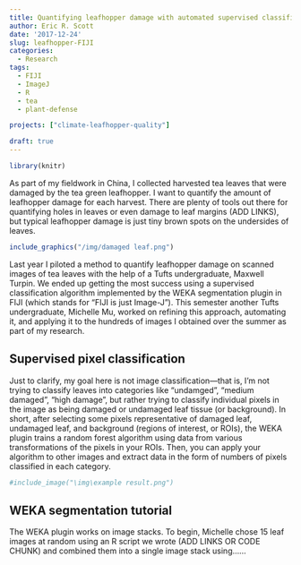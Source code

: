 ```yaml
---
title: Quantifying leafhopper damage with automated supervised classification
author: Eric R. Scott
date: '2017-12-24'
slug: leafhopper-FIJI
categories:
  - Research
tags:
  - FIJI
  - ImageJ
  - R
  - tea
  - plant-defense

projects: ["climate-leafhopper-quality"]

draft: true
---
```

```r
library(knitr)
```


As part of my fieldwork in China, I collected harvested tea leaves that were damaged by the tea green leafhopper. I want to quantify the amount of leafhopper damage for each harvest.  There are plenty of tools out there for quantifying holes in leaves or even damage to leaf margins (ADD LINKS), but typical leafhopper damage is just tiny brown spots on the undersides of leaves.
```r
include_graphics("/img/damaged leaf.png")
```
Last year I piloted a method to quantify leafhopper damage on scanned images of tea leaves with the help of a Tufts undergraduate, Maxwell Turpin.  We ended up getting the most success using a supervised classification algorithm implemented by the WEKA segmentation plugin in FIJI (which stands for "FIJI is just Image-J"). This semester another Tufts undergraduate, Michelle Mu, worked on refining this approach, automating it, and applying it to the hundreds of images I obtained over the summer as part of my research.

## Supervised pixel classification
Just to clarify, my goal here is not image classification---that is, I'm not trying to classify leaves into categories like "undamged", "medium damaged", "high damage", but rather trying to classify individual pixels in the image as being damaged or undamaged leaf tissue (or background). In short, after selecting some pixels representative of damaged leaf, undamaged leaf, and background (regions of interest, or ROIs), the WEKA plugin trains a random forest algorithm using data from various transformations of the pixels in your ROIs. Then, you can apply your algorithm to other images and extract data in the form of numbers of pixels classified in each category.

```r
#include_image("\img\example result.png")
```


## WEKA segmentation tutorial
The WEKA plugin works on image stacks. To begin, Michelle chose 15 leaf images at random using an R script we wrote (ADD LINKS OR CODE CHUNK) and combined them into a single image stack using......

